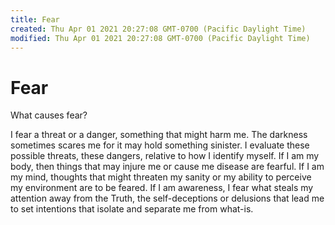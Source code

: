 ```yaml
---
title: Fear
created: Thu Apr 01 2021 20:27:08 GMT-0700 (Pacific Daylight Time)
modified: Thu Apr 01 2021 20:27:08 GMT-0700 (Pacific Daylight Time)
---
```

# Fear

What causes fear?

I fear a threat or a danger, something that might harm me. The darkness sometimes scares me for it may hold something sinister. I evaluate these possible threats, these dangers, relative to how I identify myself. If I am my body, then things that may injure me or cause me disease are fearful. If I am my mind, thoughts that might threaten my sanity or my ability to perceive my environment are to be feared. If I am awareness, I fear what steals my attention away from the Truth, the self-deceptions or delusions that lead me to set intentions that isolate and separate me from what-is.
